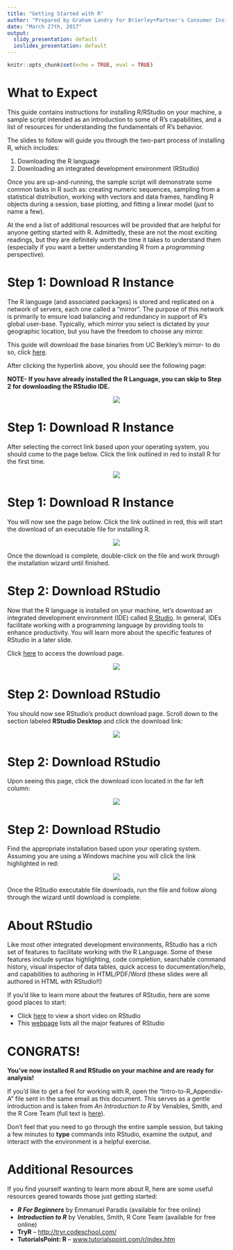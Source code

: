 ```yaml
---
title: "Getting Started with R"
author: "Prepared by Graham Landry for Brierley+Partner's Consumer Insights Team"
date: "March 27th, 2017"
output:
  slidy_presentation: default
  ioslides_presentation: default
---
```


```r
knitr::opts_chunk$set(echo = TRUE, eval = TRUE)
```

# What to Expect
This guide contains instructions for installing R/RStudio on your machine, a sample script intended as an introduction to some of R's capabilities, and a list of resources for understanding the fundamentals of R's behavior.  
  
The slides to follow will guide you through the two-part process of installing R, which includes:

1. Downloading the R language
2. Downloading an integrated development environment (RStudio)  
  
Once you are up-and-running, the sample script will demonstrate some common tasks in R such as: creating numeric sequences, sampling from a statistical distribution, working with vectors and data frames, handling R objects during a session, base plotting, and fitting a linear model (just to name a few).

At the end a list of additional resources will be provided that are helpful for anyone getting started with R. Admittedly, these are not the most exciting readings, but they are definitely worth the time it takes to understand them (especially if you want a better understanding R from a *programming* perspective).

# Step 1: Download R Instance
The R language (and associated packages) is stored and replicated on a network of servers, each one called a "mirror". The purpose of this network is primarily to ensure load balancing and redundancy in support of R's global user-base. Typically, which mirror you select is dictated by your geographic location, but you have the freedom to choose any mirror.

This guide will download the base binaries from UC Berkley's mirror- to do so, click [here](https://cran.cnr.berkeley.edu/). 

After clicking the hyperlink above, you should see the following page:

**NOTE- If you have already installed the R Language, you can skip to Step 2 for downloading the RStudio IDE.**

<center>![](C:\Users\glandry\Desktop\Projects\R-Training\assets\img\getting-started-1-zoom.png)</center>

# Step 1: Download R Instance
After selecting the correct link based upon your operating system, you should come to the page below. Click the link outlined in red to install R for the first time.

<center>![](C:\Users\glandry\Desktop\Projects\R-Training\assets\img\getting-started-2.png)</center>


# Step 1: Download R Instance
You will now see the page below. Click the link outlined in red, this will start the download of an executable file for installing R.

<center>![](C:\Users\glandry\Desktop\Projects\R-Training\assets\img\getting-started-3.png)</center>

Once the download is complete, double-click on the file and work through the installation wizard until finished.

# Step 2: Download RStudio
Now that the R language is installed on your machine, let's download an integrated development environment (IDE) called [R Studio](https://www.rstudio.com/). In general, IDEs facilitate working with a programming language by providing tools to enhance productivity. You will learn more about the specific features of RStudio in a later slide.

Click [here](https://www.rstudio.com/products/rstudio/) to access the download page.

<center>![](C:\Users\glandry\Desktop\Projects\R-Training\assets\img\RStudio-ide.png)</center>

# Step 2: Download RStudio
You should now see RStudio's product download page. Scroll down to the section labeled **RStudio Desktop** and click the download link:

<center>![](C:\Users\glandry\Desktop\Projects\R-Training\assets\img\getting-started-5.png)</center>

# Step 2: Download RStudio
Upon seeing this page, click the download icon located in the far left column:

<center>![](C:\Users\glandry\Desktop\Projects\R-Training\assets\img\getting-started-6.png)</center>

# Step 2: Download RStudio
Find the appropriate installation based upon your operating system. Assuming you are using a Windows machine you will click the link highlighted in red:

<center>![](C:\Users\glandry\Desktop\Projects\R-Training\assets\img\getting-started-7.png)</center>

Once the RStudio executable file downloads, run the file and follow along through the wizard until download is complete.

# About RStudio
Like most other integrated development environments, RStudio has a rich set of features to facilitate working with the R Language. Some of these features include syntax highlighting, code completion, searchable command history, visual inspector of data tables, quick access to documentation/help, and capabilities to authoring in HTML/PDF/Word (these slides were all authored in HTML with RStudio!!)

If you'd like to learn more about the features of RStudio, here are some good places to start: 

- Click [here](https://vimeo.com/97166163) to view a short video on RStudio
- This [webpage](https://www.rstudio.com/products/rstudio/features/) lists all the major features of RStudio

# CONGRATS!

**You've now installed R and RStudio on your machine and are ready for analysis!**

If you'd like to get a feel for working with R, open the "Intro-to-R_Appendix-A" file sent in the same email as this document. This serves as a gentle introduction and is taken from *An Introduction to R*
by Venables, Smith, and the R Core Team (full text is [here](https://cran.r-project.org/doc/manuals/r-release/R-intro.pdf)).

Don't feel that you need to go through the entire sample session, but taking a few minutes to **type** commands into RStudio, examine the output, and interact with the environment is a helpful exercise.

# Additional Resources
If you find yourself wanting to learn more about R, here are some useful resources geared towards those just getting started:

- ***R For Beginners*** by Emmanuel Paradis (available for free online)
- ***Introduction to R*** by Venables, Smith, R Core Team (available for free online)
- **TryR** -- [http://tryr.codeschool.com/](http://tryr.codeschool.com/)
- **TutorialsPoint: R** -- [www.tutorialspoint.com/r/index.htm](www.tutorialspoint.com/r/index.htm)

